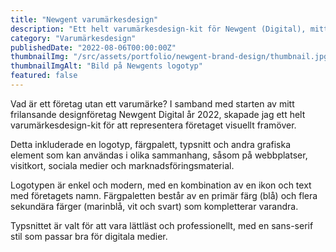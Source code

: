 ```yaml
---
title: "Newgent varumärkesdesign"
description: "Ett helt varumärkesdesign-kit för Newgent (Digital), mitt frilansande designföretag."
category: "Varumärkesdesign"
publishedDate: "2022-08-06T00:00:00Z"
thumbnailImg: "/src/assets/portfolio/newgent-brand-design/thumbnail.jpg"
thumbnailImgAlt: "Bild på Newgents logotyp"
featured: false
---
```



Vad är ett företag utan ett varumärke? I samband med starten av mitt frilansande designföretag Newgent Digital år 2022, skapade jag ett helt varumärkesdesign-kit för att representera företaget visuellt framöver.

Detta inkluderade en logotyp, färgpalett, typsnitt och andra grafiska element som kan användas i olika sammanhang, såsom på webbplatser, visitkort, sociala medier och marknadsföringsmaterial.

Logotypen är enkel och modern, med en kombination av en ikon och text med företagets namn. Färgpaletten består av en primär färg (blå) och flera sekundära färger (marinblå, vit och svart) som kompletterar varandra.

Typsnittet är valt för att vara lättläst och professionellt, med en sans-serif stil som passar bra för digitala medier.

<div class="grid gap-4 select-none sm:grid-cols-3">
  <Picture
    src={Img01}
    alt="Logotyper för Newgent Digital"
    quality={80}
    formats={["avif"]}
    layout="constrained"
    fit="cover"
    position="center"
    class="h-auto w-full"
  />
  <Picture
    src={Img02}
    alt="Ikonen för Newgent Digital"
    quality={80}
    formats={["avif"]}
    layout="constrained"
    fit="cover"
    position="center"
    class="h-auto w-full"
  />
  <Picture
    src={Img03}
    alt="Reklam för Newgent Digital"
    quality={80}
    formats={["avif"]}
    layout="constrained"
    fit="cover"
    position="center"
    class="h-auto w-full"
  />
</div>

